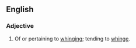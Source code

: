 ==English==

===Adjective===
{{en-adj}}

# Of or pertaining to [[whinge|whinging]]; tending to [[whinge]].